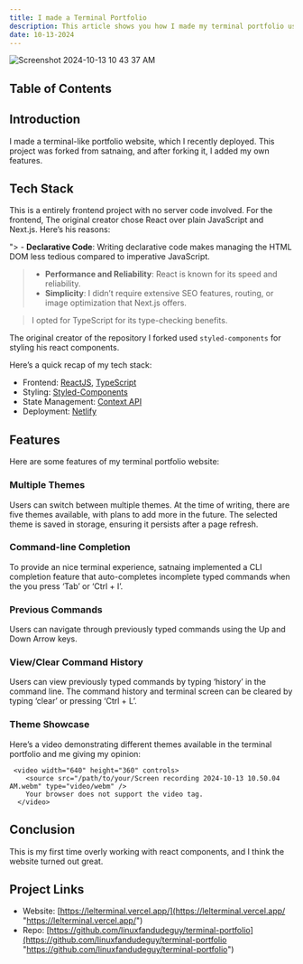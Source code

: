 ```yaml
---
title: I made a Terminal Portfolio
description: This article shows you how I made my terminal portfolio using React and Typescript.
date: 10-13-2024
---
```


![Screenshot 2024-10-13 10 43 37 AM](https://github.com/user-attachments/assets/e0a061ae-35de-4244-b294-6738a1a6a764)

## Table of Contents

## Introduction

I made a terminal-like portfolio website, which I recently deployed. This project was forked from satnaing, and after forking it, I added my own features.

## Tech Stack

This is a entirely frontend project with no server code involved. For the frontend, The original creator chose React over plain JavaScript and Next.js. Here’s his reasons:

"> - **Declarative Code**: Writing declarative code makes managing the HTML DOM less tedious compared to imperative JavaScript.
 > - **Performance and Reliability**: React is known for its speed and reliability.
 > - **Simplicity**: I didn’t require extensive SEO features, routing, or image optimization that Next.js offers.

 > I opted for TypeScript for its type-checking benefits.

The original creator of the repository I forked used `styled-components` for styling his react components.


Here’s a quick recap of my tech stack:

- Frontend: [ReactJS](https://reactjs.org/ "React Website"), [TypeScript](https://www.typescriptlang.org/ "TypeScript Website")
- Styling: [Styled-Components](https://styled-components.com/ "Styled-Components Website")
- State Management: [Context API](https://reactjs.org/docs/context.html "React ContextAPI")
- Deployment: [Netlify](https://vercel.app/ "Vercel")

## Features

Here are some features of my terminal portfolio website:

### Multiple Themes

Users can switch between multiple themes. At the time of writing, there are five themes available, with plans to add more in the future. The selected theme is saved in storage, ensuring it persists after a page refresh.
 

### Command-line Completion

To provide an nice terminal experience, satnaing implemented a CLI completion feature that auto-completes incomplete typed commands when the you press ‘Tab’ or ‘Ctrl + I’.


### Previous Commands

Users can navigate through previously typed commands using the Up and Down Arrow keys.


### View/Clear Command History

Users can view previously typed commands by typing ‘history’ in the command line. The command history and terminal screen can be cleared by typing ‘clear’ or pressing ‘Ctrl + L’.


### Theme Showcase

Here’s a video demonstrating different themes available in the terminal portfolio and me giving my opinion:

     <video width="640" height="360" controls>
        <source src="/path/to/your/Screen recording 2024-10-13 10.50.04 AM.webm" type="video/webm" />
        Your browser does not support the video tag.
      </video>

## Conclusion

This is my first time overly working with react components, and I think the website turned out great.


## Project Links

- Website: [https://lelterminal.vercel.app/](https://lelterminal.vercel.app/ "https://lelterminal.vercel.app/")
- Repo: [https://github.com/linuxfandudeguy/terminal-portfolio](https://github.com/linuxfandudeguy/terminal-portfolio "https://github.com/linuxfandudeguy/terminal-portfolio")

